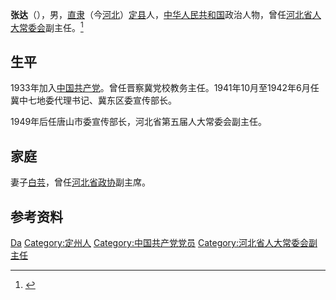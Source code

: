 {{Otheruses|other=名为张达的其他人物|张达}}

'''张达'''（{{bd|1905年||1997年}}），男，[[直隶|直隶]]（今[[河北|河北]]）[[定县|定县]]人，[[中华人民共和国|中华人民共和国]]政治人物，曾任[[河北省人大常委会|河北省人大常委会]]副主任。<ref>{{Cite book|title=中华人民共和国职官志|author=何虎生, 李耀东, 向常福主编|publisher=中国社会出版社|year=2003|isbn=9787800883934|location=北京|pages=}}</ref>

== 生平 ==
1933年加入[[中国共产党|中国共产党]]。曾任晋察冀党校教务主任。1941年10月至1942年6月任冀中七地委代理书记、冀东区委宣传部长。

1949年后任唐山市委宣传部长，河北省第五届人大常委会副主任。

== 家庭 ==
妻子[[白芸|白芸]]，曾任[[河北省政协|河北省政协]]副主席。

== 参考资料 ==
{{reflist}}

{{中国人物小作品}}

{{Authority control}}
{{DEFAULTSORT:Zhang张}}
[[Category:张姓|Da]]
[[Category:定州人|Category:定州人]]
[[Category:中国共产党党员|Category:中国共产党党员]]
[[Category:河北省人大常委会副主任|Category:河北省人大常委会副主任]]